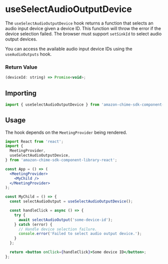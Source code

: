 <Meta title="SDK Hooks/useSelectAudioOutputDevice" />

# useSelectAudioOutputDevice

The `useSelectAudioOutputDevice` hook returns a function that selects an audio input device given a device ID. This function will throw the error if the device selection failed. The browser must support `setSinkId` to select audio output devices.

You can access the available audio input device IDs using the `useAudioOutputs` hook.

### Return Value

```javascript
(deviceId: string) => Promise<void>;
```

## Importing

```javascript
import { useSelectAudioOutputDevice } from 'amazon-chime-sdk-component-library-react';
```

## Usage

The hook depends on the `MeetingProvider` being rendered.

```jsx
import React from 'react';
import {
  MeetingProvider,
  useSelectAudioOutputDevice,
} from 'amazon-chime-sdk-component-library-react';

const App = () => (
  <MeetingProvider>
    <MyChild />
  </MeetingProvider>
);

const MyChild = () => {
  const selectAudioOutput = useSelectAudioOutputDevice();

  const handleClick = async () => {
    try {
      await selectAudioOutput('some-device-id');
    } catch (error) {
      // Handle device selection failure.
      console.error('Failed to select audio output device.');
    }
  };

  return <button onClick={handleClick}>Some device ID</button>;
};
```
